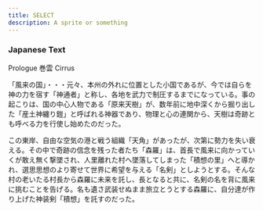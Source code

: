 ```yaml
---
title: SELECT
description: A sprite or something
---
```



<PVRImage
  client:load
  assetPath="MISC/SELECT.PVR"
/>

### Japanese Text

Prologue
巻雲
Cirrus

「風来の国」・・・元々、本州の外れに位置とした小国であるが、今では自らを神の力を宿す「神通者」と称し、各地を武力で制圧するまでになっている。事の起こりは、国の中心人物である「原来天樹」が、数年前に地中深くから掘り出した「産土神纏り鎧」と呼ばれる神器であり、物理と心の連関から、天樹は奇跡とも呼べる力を行使し始めたのだった。

この東岸、自由な空気の港と戦う組織「天角」があったが、次第に勢力を失い衰える。その中で奇跡の信念を残った者たち「森羅」は、首長で風来に向かっていくが敢え無く撃墜され、人里離れた村へ墜落してしまった「積想の里」へと導かれ、選思思想のより寄せて世界に希望を与える「名剣」としようとする。そんな村の老いたる村長から森羅に未来を託し、長となると共に、名剣の名を背に風来に挑むことを告げる。名も遺さ武装せぬまま旅立とうとする森羅に、自分達が作り上げた神装剣「積想」を託すのだった。
